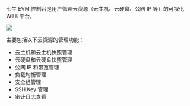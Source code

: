 七牛 EVM 控制台是用户管理云资源（云主机、云硬盘、公网 IP 等）的可视化 WEB 平台。

![](https://dn-odum9helk.qbox.me/Fi9D_QR7-Ol1LVHBK-VOMqtSnBao)

主要包括以下云资源的管理功能：

- 云主机和云主机快照管理
- 云硬盘和云硬盘快照管理
- 公网 IP 和带宽管理
- 负载均衡管理
- 安全组管理
- SSH Key 管理
- 审计日志查看